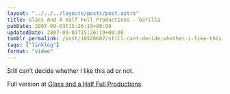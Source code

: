 ```yaml
---
layout: "../../../layouts/posts/post.astro"
title: Glass And A Half Full Productions - Gorilla
pubDate: 2007-09-03T15:26:19+00:00
updatedDate: 2007-09-03T15:26:19+00:00
tumblr_permalink: /post/10546607/still-cant-decide-whether-i-like-this-ad-or
tags: ["linklog"]
format: "video"
---
```



<YouTube id="https://www.youtube.com/watch?v=TnzFRV1LwIo" />

Still can&rsquo;t decide whether I like this ad or not.

Full version at [Glass and a Half Full Productions][1].

[1]: http://www.glassandahalffull.com/
